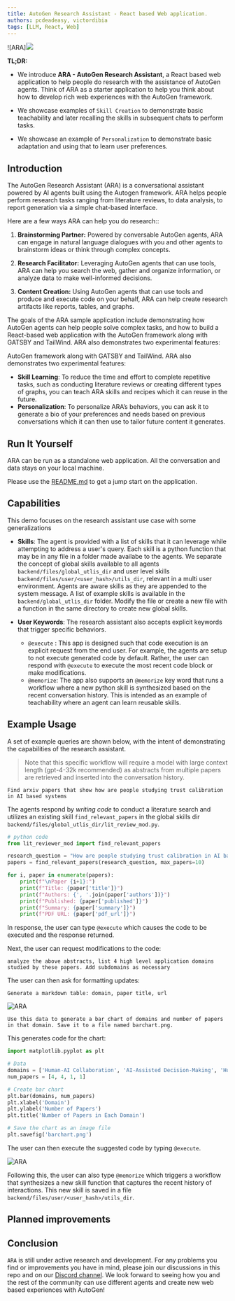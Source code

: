 ```yaml
---
title: AutoGen Research Assistant - React based Web application.
authors: pcdeadeasy, victordibia
tags: [LLM, React, Web]
---
```


![ARA]<img src="./img/ara_logo.svg">

**TL;DR:**

* We introduce **ARA - AutoGen Research Assistant**, a React based web application to help people do research with the assistance of AutoGen agents. Think of ARA as a starter application to help you think about how to develop rich web experiences with the AutoGen framework.

* We showcase examples of `Skill Creation` to demonstrate basic teachability and later recalling the skills in subsequent chats to perform tasks.

* We showcase an example of `Personalization` to demonstrate basic adaptation and using that to learn user preferences.

## Introduction

The AutoGen Research Assistant (ARA) is a conversational assistant powered by AI agents built using the Autogen framework. ARA helps people perform research tasks ranging from literature reviews, to data analysis, to report generation via a simple chat-based interface.

Here are a few ways ARA can help you do research::

1. **Brainstorming Partner:** Powered by conversable AutoGen agents, ARA can engage in natural language dialogues with you and other agents to brainstorm ideas or think through complex concepts.

2. **Research Facilitator:** Leveraging AutoGen agents that can use tools, ARA can help you search the web, gather and organize information, or analyze data to make well-informed decisions.

3. **Content Creation:** Using AutoGen agents that can use tools and produce and execute code on your behalf, ARA can help create research artifacts like reports, tables, and graphs.

The goals of the ARA sample application include demonstrating how AutoGen agents can help people solve complex tasks, and how to build a React-based web application with the AutoGen framework along with GATSBY and TailWind. ARA also demonstrates two experimental features:

AutoGen framework along with GATSBY and TailWind. ARA also demonstrates two experimental features:

* **Skill Learning**: To reduce the time and effort to complete repetitive tasks, such as conducting literature reviews or creating different types of graphs, you can teach ARA skills and recipes which it can reuse in the future.
* **Personalization**: To personalize ARA’s behaviors, you can ask it to generate a bio of your preferences and needs based on previous conversations which it can then use to tailor future content it generates.

## Run It Yourself

ARA can be run as a standalone web application. All the conversation and data stays on your local machine.

Please use the [README.md](https://github.com/microsoft/autogen/blob/main/samples/apps/README.md) to get a jump start on the application.

## Capabilities

This demo focuses on the research assistant use case with some generalizations

* **Skills**: The agent is provided with a list of skills that it can leverage while attempting to address a user's query. Each skill is a python function that may be in any file in a folder made availabe to the agents. We separate the concept of global skills available to all agents `backend/files/global_utlis_dir` and user level skills `backend/files/user/<user_hash>/utils_dir`, relevant in a multi user environment. Agents are aware skills as they are appended to the system message. A list of example skills is available in the `backend/global_utlis_dir` folder. Modify the file or create a new file with a function in the same directory to create new global skills.

* **User Keywords**: The research assistant also accepts explicit keywords that trigger specific behaviors.
  * `@execute` : This app is designed such that code execution is an explicit request from the end user. For example, the agents are setup to not execute generated code by default. Rather, the user can respond with `@execute` to execute the most recent code block or make modifications.
  * `@memorize`: The app also supports an `@memorize` key word that runs a workflow where a new python skill is synthesized based on the recent conversation history. This is intended as an example of teachability where an agent can learn reusable skills.

## Example Usage

A set of example queries are shown below, with the intent of demonstrating the capabilities of the research assistant.

> Note that this specific workflow will require a model with large context length (gpt-4-32k recommended) as abstracts from multiple papers are retrieved and inserted into the conversation history.

```
Find arxiv papers that show how are people studying trust calibration in AI based systems
```

The agents respond by _writing code_ to conduct a literature search and utilizes an existing skill `find_relevant_papers` in the global skills dir `backend/files/global_utlis_dir/lit_review_mod.py`.

```python
# python code
from lit_reviewer_mod import find_relevant_papers

research_question = "How are people studying trust calibration in AI based systems?"
papers = find_relevant_papers(research_question, max_papers=10)

for i, paper in enumerate(papers):
    print(f"\nPaper {i+1}:")
    print(f"Title: {paper['title']}")
    print(f"Authors: {', '.join(paper['authors'])}")
    print(f"Published: {paper['published']}")
    print(f"Summary: {paper['summary']}")
    print(f"PDF URL: {paper['pdf_url']}")
```

In response, the user can type `@execute` which causes the code to be executed and the response returned.

Next, the user can request modifications to the code:

```
analyze the above abstracts, list 4 high level application domains studied by these papers. Add subdomains as necessary
```

The user can then ask for formatting updates:

```
Generate a markdown table: domain, paper title, url
```

![ARA](./img/ara_markdown.png)

```
Use this data to generate a bar chart of domains and number of papers in that domain. Save it to a file named barchart.png.
```

This generates code for the chart:

```python
import matplotlib.pyplot as plt

# Data
domains = ['Human-AI Collaboration', 'AI-Assisted Decision-Making', 'Human-Robot Interaction (HRI)', 'Explainable AI (XAI)']
num_papers = [4, 4, 1, 1]

# Create bar chart
plt.bar(domains, num_papers)
plt.xlabel('Domain')
plt.ylabel('Number of Papers')
plt.title('Number of Papers in Each Domain')

# Save the chart as an image file
plt.savefig('barchart.png')
```

The user can then execute the suggested code by typing `@execute`.

![ARA](./img/ara.png)

Following this, the user can also type `@memorize` which triggers a workflow that synthesizes a new skill function that captures the recent history of interactions. This new skill is saved in a file `backend/files/user/<user_hash>/utils_dir`.

## Planned improvements

## Conclusion

`ARA` is still under active research and development. For any problems you find or improvements you have in mind, please join our discussions in this repo and on our [Discord channel](https://discord.gg/pAbnFJrkgZ). We look forward to seeing how you and the rest of the community can use different agents and create new web based experiences with AutoGen!
